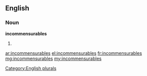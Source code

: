 ==English==

===Noun===
'''incommensurables'''

# {{plural of|incommensurable}}

[[Category:English plurals]]

[[ar:incommensurables]]
[[el:incommensurables]]
[[fr:incommensurables]]
[[mg:incommensurables]]
[[my:incommensurables]]